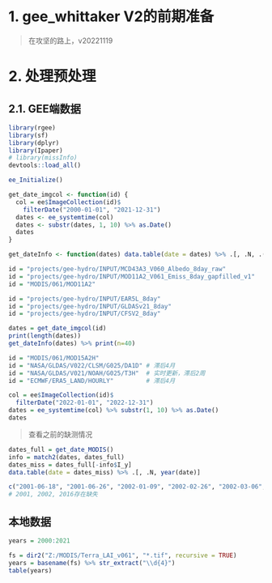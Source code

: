 # 1. gee_whittaker V2的前期准备

> 在攻坚的路上，v20221119

# 2. 处理预处理

## 2.1. GEE端数据

```r
library(rgee)
library(sf)
library(dplyr)
library(Ipaper)
# library(missInfo)
devtools::load_all()

ee_Initialize()

get_date_imgcol <- function(id) {
  col = ee$ImageCollection(id)$
    filterDate("2000-01-01", "2021-12-31")
  dates <- ee_systemtime(col)
  dates <- substr(dates, 1, 10) %>% as.Date()
  dates
}

get_dateInfo <- function(dates) data.table(date = dates) %>% .[, .N, .(year(date))]

id = "projects/gee-hydro/INPUT/MCD43A3_V060_Albedo_8day_raw"
id = "projects/gee-hydro/INPUT/MOD11A2_V061_Emiss_8day_gapfilled_v1"
id = "MODIS/061/MOD11A2"

id = "projects/gee-hydro/INPUT/EAR5L_8day"
id = "projects/gee-hydro/INPUT/GLDASv21_8day"
id = "projects/gee-hydro/INPUT/CFSV2_8day"

dates = get_date_imgcol(id)
print(length(dates))
get_dateInfo(dates) %>% print(n=40)

```

```r
id = "MODIS/061/MOD15A2H"
id = "NASA/GLDAS/V022/CLSM/G025/DA1D" # 滞后4月
id = "NASA/GLDAS/V021/NOAH/G025/T3H"  # 实时更新，滞后2周
id = "ECMWF/ERA5_LAND/HOURLY"         # 滞后4月

col = ee$ImageCollection(id)$
  filterDate("2022-01-01", "2022-12-31")
dates = ee_systemtime(col) %>% substr(1, 10) %>% as.Date()
dates
```

> 查看之前的缺测情况
```r
dates_full = get_date_MODIS()
info = match2(dates, dates_full)
dates_miss = dates_full[-info$I_y]
data.table(date = dates_miss) %>% .[, .N, year(date)]
```
<!-- [data.table]: 
# A tibble: 3 × 2
   year     N    
  <int> <int>    
1  2001     2    
2  2002     5    
3  2016     1 -->

```r
c("2001-06-18", "2001-06-26", "2002-01-09", "2002-02-26", "2002-03-06", "2002-03-14", "2002-03-22", "2016-02-18")
# 2001, 2002, 2016存在缺失
```

## 本地数据

```r
years = 2000:2021

fs = dir2("Z:/MODIS/Terra_LAI_v061", "*.tif", recursive = TRUE)
years = basename(fs) %>% str_extract("\\d{4}")
table(years)
```

